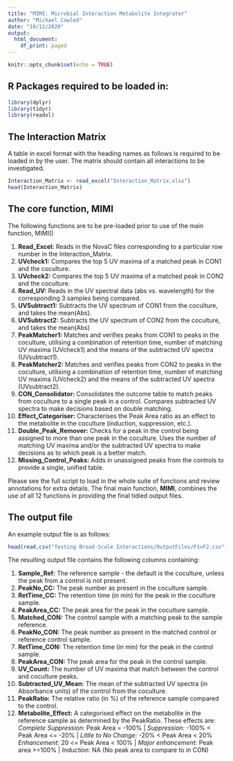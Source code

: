 ```yaml
---
title: "MIMI: Microbial Interaction Metabolite Integrator"
author: "Michael Cowled"
date: "10/12/2020"
output:
  html_document:
    df_print: paged
---
```


```r
knitr::opts_chunk$set(echo = TRUE)
```

## R Packages required to be loaded in:

```r
library(dplyr)
library(tidyr)
library(readxl)
```

## The Interaction Matrix

A table in excel format with the heading names as follows is required to be loaded in by the user.
The matrix should contain all interactions to be investigated.

```r
Interaction_Matrix <- read_excel("Interaction_Matrix.xlsx")
head(Interaction_Matrix)
```

## The core function, MIMI

The following functions are to be pre-loaded prior to use of the main function, MIMI()

1. **Read_Excel:** Reads in the NovaC files corresponding to a particular row number in the Interaction_Matrix.
2. **UVcheck1:** Compares the top 5 UV maxima of a matched peak in CON1 and the coculture.
3. **UVcheck2:** Compares the top 5 UV maxima of a matched peak in CON2 and the coculture.
4. **Read_UV:** Reads in the UV spectral data (abs vs. wavelength) for the corresponding 3 samples being compared.
5. **UVSubtract1:** Subtracts the UV spectrum of CON1 from the coculture, and takes the mean(Abs).
6. **UVSubtract2:** Subtracts the UV spectrum of CON2 from the coculture, and takes the mean(Abs)
7. **PeakMatcher1:** Matches and verifies peaks from CON1 to peaks in the coculture, utilising a combination of retention time, number of matching UV maxima (UVcheck1) and the means of the subtracted UV spectra (UVsubtract1).
8. **PeakMatcher2:** Matches and verifies peaks from CON2 to peaks in the coculture, utilising a combination of retention time, number of matching UV maxima (UVcheck2) and the means of the subtracted UV spectra (UVsubtract2).
9. **CON_Consolidator:** Consolidates the outcome table to match peaks from coculture to a single peak in a control. Compares subtracted UV spectra to make decisions based on double matching.
10. **Effect_Categoriser:** Characterises the Peak Area ratio as an effect to the metabolite in the coculture (induction, suppression, etc.).
11. **Double_Peak_Remover:** Checks for a peak in the control being assigned to more than one peak in the coculture. Uses the number of matching UV maxima and/or the subtracted UV spectra to make decisions as to which peak is a better match.
12. **Missing_Control_Peaks:** Adds in unassigned peaks from the controls to provide a single, unified table.

Please see the full script to load in the whole suite of functions and review annotations for extra details.
The final main function, **MIMI**, combines the use of all 12 functions in providing the final tidied output files.

## The output file

An example output file is as follows:

```r
head(read.csv("Testing Broad-Scale Interactions/OutputFiles/F1vF2.csv"))
```

The resulting output file contains the following columns containing:

1. **Sample_Ref:** The reference sample - the default is the coculture, unless the peak from a control is not present.
2. **PeakNo_CC:** The peak number as present in the coculture sample.
3. **RetTime_CC:** The retention time (in min) for the peak in the coculture sample.
4. **PeakArea_CC:** The peak area for the peak in the coculture sample.
5. **Matched_CON:** The control sample with a matching peak to the sample reference.
6. **PeakNo_CON:** The peak number as present in the matched control or reference control sample.
7. **RetTime_CON:** The retention time (in min) for the peak in the control sample.
8. **PeakArea_CON:** The peak area for the peak in the control sample.
9. **UV_Count:** The number of UV maxima that match between the control and coculture peaks.
10. **Subtracted_UV_Mean:** The mean of the subtracted UV spectra (in Absorbance units) of the control from the coculture.
11. **PeakRatio:** The relative ratio (in %) of the reference sample compared to the control.
12. **Metabolite_Effect:** A categorised effect on the metabolite in the reference sample as determined by the PeakRatio. These effects are:
*Complete Suppression:* Peak Area = -100%
| *Suppression:* -100% < Peak Area <= -20%
| *Little to No Change:* -20% < Peak Area < 20%
*Enhancement:* 20 <= Peak Area < 100%
| *Major enhancement:* Peak area >=100%
| *Induction:* NA (No peak area to compare to in CON)



